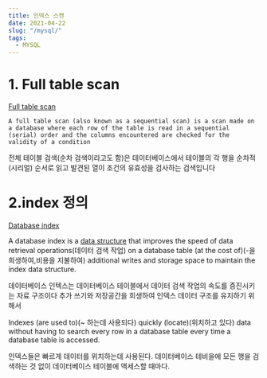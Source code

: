 ```yaml
---
title: 인덱스 스캔
date: 2021-04-22
slug: "/mysql/"
tags:
  - MYSQL
---
```


# 1. Full table scan
[Full table scan](https://en.wikipedia.org/wiki/Full_table_scan)

```
A full table scan (also known as a sequential scan) is a scan made on a database where each row of the table is read in a sequential (serial) order and the columns encountered are checked for the validity of a condition
```

전체 테이블 검색(순차 검색이라고도 함)은 데이터베이스에서 테이블의 각 행을 순차적(시리얼) 순서로 읽고 발견된 열이 조건의 유효성을 검사하는 검색입니다

# 2.index 정의

[Database index](https://en.wikipedia.org/wiki/Database_index)

A database index is a [data structure](https://en.wikipedia.org/wiki/Data_structure) that improves the speed of data retrieval operations(데이터 검색 작업) on a database table (at the cost of)(-을 희생하여,비용을 지불하여) additional writes and storage space to maintain the index data structure.

데이터베이스 인텍스는
데이터베이스 테이블에서
데이터 검색 작업의 속도를 증진시키는 자료 구조이다
추가 쓰기와 저장공간을 희생하여
인덱스 데이터 구조를 유지하기 위해서

Indexes (are used to)(~ 하는데 사용되다) quickly (locate)(위치하고 있다) data without having to search every row in a database table every time a database table is accessed.

인덱스들은 빠르게 데이터를 위치하는데 사용된다.
데이터베이스 테비을에 모든 행을 검색하는 것 없이
데이터베이스 테이블에 액세스할 때마다.
